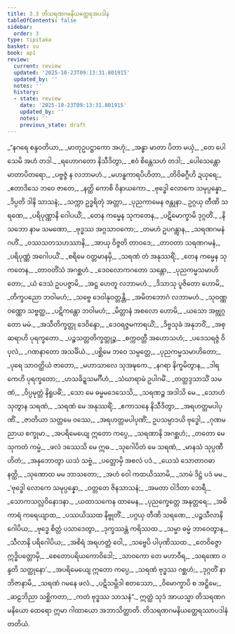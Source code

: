 ```yaml
---
title: 3.3 တိသရဏဂမနိယတ္ထေရအပဒါန
tableOfContents: false
sidebar:
  order: 3
type: tipitaka
basket: su
book: ap1
review:
  current: review
  updated: '2025-10-23T09:13:31.801915'
  updated_by: ''
  notes: ''
  history:
  - state: review
    date: '2025-10-23T09:13:31.801915'
    updated_by: ''
    notes: ''
    previous_state: draft
---
```



<ReviewStatus review={frontmatter.review} showDetails={true} />

<HypothesisAnnotation frontmatter={frontmatter} />

<DynamicBreadcrumb />

<Division number="106" book="ap1" e="ch" v="20" p="82">

<Paragraph number="969" type="verses" book="ap1">
_“နဂရေ စန္ဒဝတိယာ,_  
_မာတုဥပဋ္ဌာကော အဟုံ;_  
_အန္ဓာ မာတာ ပိတာ မယှံ,_  
_တေ ပေါသေမိ အဟံ တဒါ._  

</Paragraph>

</Division>
<Division number="107" book="ap1" e="ch" v="20" p="82">

<Paragraph number="970" type="verses" book="ap1">
_ရဟောဂတော နိသီဒိတွာ,_  
_ဧဝံ စိန္တေသဟံ တဒါ;_  
_ပေါသေန္တော မာတာပိတရော,_  
_ပဗ္ဗဇ္ဇံ န လဘာမဟံ._  

</Paragraph>

</Division>
<Division number="108" book="ap1" e="ch" v="20" p="82">

<Paragraph number="971" type="verses" book="ap1">
_မဟန္ဓကာရပိဟိတာ,_  
_တိဝိဓဂ္ဂီဟိ ဍယှရေ;_  
_ဧတာဒိသေ ဘဝေ ဇာတေ,_  
_နတ္ထိ ကောစိ ဝိနာယကော._  

</Paragraph>

</Division>
<Division number="109" book="ap1" e="ch" v="20" p="82">

<Paragraph number="972" type="verses" book="ap1">
_ဗုဒ္ဓေါ လောကေ သမုပ္ပန္နော,_  
_ဒိပ္ပတိ ဒါနိ သာသနံ;_  
_သက္ကာ ဥဒ္ဓရိတုံ အတ္တာ,_  
_ပုညကာမေန ဇန္တုနာ._  

</Paragraph>

</Division>
<Division number="110" book="ap1" e="ch" v="20" p="82">

<Paragraph number="973" type="verses" book="ap1">
ဥဂ္ဂယှ တီဏိ သရဏေ,_  
_ပရိပုဏ္ဏာနိ ဂေါပယိံ;_  
_တေန ကမ္မေန သုကတေန,_  
_ပဋိမောက္ခာမိ ဒုဂ္ဂတိံ._  

</Paragraph>

</Division>
<Division number="111" book="ap1" e="ch" v="20" p="83">

<Paragraph number="974" type="verses" book="ap1">
_နိသဘော နာမ သမဏော,_  
_ဗုဒ္ဓဿ အဂ္ဂသာဝကော;_  
_တမဟံ ဥပဂန္တွာန,_  
_သရဏဂမနံ ဂဟိံ._  

</Paragraph>

</Division>
<Division number="112" book="ap1" e="ch" v="20" p="83">

<Paragraph number="975" type="verses" book="ap1">
_ဝဿသတသဟဿာနိ,_  
_အာယု ဝိဇ္ဇတိ တာဝဒေ;_  
_တာဝတာ သရဏဂမနံ,_  
_ပရိပုဏ္ဏံ အဂေါပယိံ._  

</Paragraph>

</Division>
<Division number="113" book="ap1" e="ch" v="20" p="83">

<Paragraph number="976" type="verses" book="ap1">
_စရိမေ ဝတ္တမာနမှိ,_  
_သရဏံ တံ အနုဿရိံ;_  
_တေန ကမ္မေန သုကတေန,_  
_တာဝတိံသံ အဂစ္ဆဟံ._  

</Paragraph>

</Division>
<Division number="114" book="ap1" e="ch" v="20" p="83">

<Paragraph number="977" type="verses" book="ap1">
_ဒေဝလောကဂတော သန္တော,_  
_ပုညကမ္မသမာဟိတော;_  
_ယံ ဒေသံ ဥပပဇ္ဇာမိ,_  
_အဋ္ဌ ဟေတူ လဘာမဟံ._  

</Paragraph>

</Division>
<Division number="115" book="ap1" e="ch" v="20" p="83">

<Paragraph number="978" type="verses" book="ap1">
_ဒိသာသု ပူဇိတော ဟောမိ,_  
_တိက္ခပညော ဘဝါမဟံ;_  
_သဗ္ဗေ ဒေဝါနုဝတ္တန္တိ,_  
_အမိတဘောဂံ လဘာမဟံ._  

</Paragraph>

</Division>
<Division number="116" book="ap1" e="ch" v="20" p="83">

<Paragraph number="979" type="verses" book="ap1">
_သုဝဏ္ဏဝဏ္ဏော သဗ္ဗတ္ထ,_  
_ပဋိကန္တော ဘဝါမဟံ;_  
_မိတ္တာနံ အစလော ဟောမိ,_  
_ယသော အဗ္ဘုဂ္ဂတော မမံ._  

</Paragraph>

</Division>
<Division number="117" book="ap1" e="ch" v="20" p="83">

<Paragraph number="980" type="verses" book="ap1">
_အသီတိက္ခတ္တု ဒေဝိန္ဒော,_  
_ဒေဝရဇ္ဇမကာရယိံ;_  
_ဒိဗ္ဗသုခံ အနုဘဝိံ,_  
_အစ္ဆရာဟိ ပုရက္ခတော._  

</Paragraph>

</Division>
<Division number="118" book="ap1" e="ch" v="20" p="83">

<Paragraph number="981" type="verses" book="ap1">
_ပဉ္စသတ္တတိက္ခတ္တုဉ္စ,_  
_စက္ကဝတ္တီ အဟောသဟံ;_  
_ပဒေသရဇ္ဇံ ဝိပုလံ,_  
_ဂဏနာတော အသင်္ခိယံ._  

</Paragraph>

</Division>
<Division number="119" book="ap1" e="ch" v="20" p="83">

<Paragraph number="982" type="verses" book="ap1">
_ပစ္ဆိမေ ဘဝေ သမ္ပတ္တေ,_  
_ပုညကမ္မသမာဟိတော;_  
_ပုရေ သာဝတ္ထိယံ ဇာတော,_  
_မဟာသာလေ သုအဍ္ဎကေ._  

</Paragraph>

</Division>
<Division number="120" book="ap1" e="ch" v="20" p="83">

<Paragraph number="983" type="verses" book="ap1">
_နဂရာ နိက္ခမိတွာန,_  
_ဒါရကေဟိ ပုရက္ခတော;_  
_ဟသခိဍ္ဍသမင်္ဂီဟံ,_  
_သံဃာရာမံ ဥပါဂမိံ._  

</Paragraph>

</Division>
<Division number="121" book="ap1" e="ch" v="20" p="83">

<Paragraph number="984" type="verses" book="ap1">
_တတ္ထဒ္ဒသာသိံ သမဏံ,_  
_ဝိပ္ပမုတ္တံ နိရူပဓိံ;_  
_သော မေ ဓမ္မမဒေသေသိ,_  
_သရဏဉ္စ အဒါသိ မေ._  

</Paragraph>

</Division>
<Division number="122" book="ap1" e="ch" v="20" p="83">

<Paragraph number="985" type="verses" book="ap1">
_သောဟံ သုတွာန သရဏံ,_  
_သရဏံ မေ အနုဿရိံ;_  
_ဧကာသနေ နိသီဒိတွာ,_  
_အရဟတ္တမပါပုဏိံ._  

</Paragraph>

</Division>
<Division number="123" book="ap1" e="ch" v="20" p="83">

<Paragraph number="986" type="verses" book="ap1">
_ဇာတိယာ သတ္တမေ ဝဿေ,_  
_အရဟတ္တမပါပုဏိံ;_  
ဥပသမ္ပာဒယိ ဗုဒ္ဓေါ,_  
_ဂုဏမညာယ စက္ခုမာ._  

</Paragraph>

</Division>
<Division number="124" book="ap1" e="ch" v="20" p="84">

<Paragraph number="987" type="verses" book="ap1">
_အပရိမေယျေ ဣတော ကပ္ပေ,_  
_သရဏာနိ အဂစ္ဆဟံ;_  
_တတော မေ သုကတံ ကမ္မံ,_  
_ဖလံ ဒဿေသိ မေ ဣဓ._  

</Paragraph>

</Division>
<Division number="125" book="ap1" e="ch" v="20" p="84">

<Paragraph number="988" type="verses" book="ap1">
_သုဂေါပိတံ မေ သရဏံ,_  
_မာနသံ သုပ္ပဏီဟိတံ;_  
_အနုဘောတွာ ယသံ သဗ္ဗံ,_  
_ပတ္တောမှိ အစလံ ပဒံ._  

</Paragraph>

</Division>
<Division number="126" book="ap1" e="ch" v="20" p="84">

<Paragraph number="989" type="verses" book="ap1">
_ယေသံ သောတာဝဓာနတ္ထိ,_  
_သုဏောထ မမ ဘာသတော;_  
_အဟံ ဝေါ ကထယိဿာမိ,_  
_သာမံ ဒိဋ္ဌံ ပဒံ မမ._  

</Paragraph>

</Division>
<Division number="127" book="ap1" e="ch" v="20" p="84">

<Paragraph number="990" type="verses" book="ap1">
_‘ဗုဒ္ဓေါ လောကေ သမုပ္ပန္နော,_  
_ဝတ္တတေ ဇိနသာသနံ;_  
_အမတာ ဝါဒိတာ ဘေရီ,_  
_သောကသလ္လဝိနောဒနာ._  

</Paragraph>

</Division>
<Division number="128" book="ap1" e="ch" v="20" p="84">

<Paragraph number="991" type="verses" book="ap1">
_ယထာသကေန ထာမေန,_  
_ပုညက္ခေတ္တေ အနုတ္တရေ;_  
_အဓိကာရံ ကရေယျာထ,_  
_ပဿယိဿထ နိဗ္ဗုတိံ._  

</Paragraph>

</Division>
<Division number="129" book="ap1" e="ch" v="20" p="84">

<Paragraph number="992" type="verses" book="ap1">
_ပဂ္ဂယှ တီဏိ သရဏေ,_  
_ပဉ္စသီလာနိ ဂေါပိယ;_  
_ဗုဒ္ဓေ စိတ္တံ ပသာဒေတွာ,_  
_ဒုက္ခဿန္တံ ကရိဿထ._  

</Paragraph>

</Division>
<Division number="130" book="ap1" e="ch" v="20" p="84">

<Paragraph number="993" type="verses" book="ap1">
_သမ္မာ ဓမ္မံ ဘာဝေတွာန,_  
_သီလာနိ ပရိဂေါပိယ;_  
_အစိရံ အရဟတ္တံ ဝေါ,_  
_သဗ္ဗေပိ ပါပုဏိဿထ._  

</Paragraph>

</Division>
<Division number="131" book="ap1" e="ch" v="20" p="84">

<Paragraph number="994" type="verses" book="ap1">
_တေဝိဇ္ဇော ဣဒ္ဓိပတ္တောမှိ,_  
_စေတောပရိယကောဝိဒေါ;_  
_သာဝကော တေ မဟာဝီရ,_  
_သရဏော ဝန္ဒတိ သတ္ထုနော’._  

</Paragraph>

</Division>
<Division number="132" book="ap1" e="ch" v="20" p="84">

<Paragraph number="995" type="verses" book="ap1">
_အပရိမေယျေ ဣတော ကပ္ပေ,_  
_သရဏံ ဗုဒ္ဓဿ ဂစ္ဆဟံ;_  
_ဒုဂ္ဂတိံ နာဘိဇာနာမိ,_  
_သရဏံ ဂမနေ ဖလံ._  

</Paragraph>

</Division>
<Division number="133" book="ap1" e="ch" v="20" p="84">

<Paragraph number="996" type="verses" book="ap1">
_ပဋိသမ္ဘိဒါ စတဿော,_  
_ဝိမောက္ခာပိ စ အဋ္ဌိမေ;_  
_ဆဠဘိညာ သစ္ဆိကတာ,_  
_ကတံ ဗုဒ္ဓဿ သာသနံ”._  

</Paragraph>

<Paragraph number="997" book="ap1">
ဣတ္ထံ သုဒံ အာယသ္မာ တိသရဏဂမနိယော ထေရော ဣမာ ဂါထာယော အဘာသိတ္ထာတိ.

</Paragraph>
</Division>

<Paragraph number="998" type="center" book="ap1">
တိသရဏဂမနိယတ္ထေရဿာပဒါနံ တတိယံ.
</Paragraph>